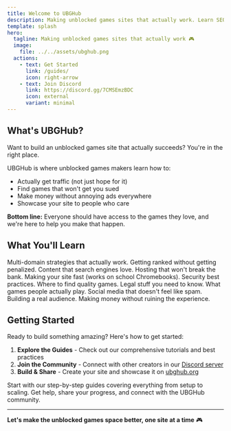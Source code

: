 ```yaml
---
title: Welcome to UBGHub
description: Making unblocked games sites that actually work. Learn SEO, hosting, game sourcing, and monetization strategies.
template: splash
hero:
  tagline: Making unblocked games sites that actually work 🎮
  image:
    file: ../../assets/ubghub.png
  actions:
    - text: Get Started
      link: /guides/
      icon: right-arrow
    - text: Join Discord
      link: https://discord.gg/7CMSEmzBDC
      icon: external
      variant: minimal
---
```



## What's UBGHub?

Want to build an unblocked games site that actually succeeds? You're in the right place.

UBGHub is where unblocked games makers learn how to:

- Actually get traffic (not just hope for it)
- Find games that won't get you sued
- Make money without annoying ads everywhere
- Showcase your site to people who care

**Bottom line:** Everyone should have access to the games they love, and we're here to help you make that happen.

## What You'll Learn

<CardGrid stagger>
  <Card title="SEO That Works" icon="magnifier">
    Multi-domain strategies that actually work. Getting ranked without getting
    penalized. Content that search engines love.
  </Card>
  <Card title="Hosting & Tech" icon="setting">
    Hosting that won't break the bank. Making your site fast (works on school
    Chromebooks). Security best practices.
  </Card>
  <Card title="Getting Games" icon="puzzle">
    Where to find quality games. Legal stuff you need to know. What games people
    actually play.
  </Card>
  <Card title="Marketing & Money" icon="rocket">
    Social media that doesn't feel like spam. Building a real audience. Making
    money without ruining the experience.
  </Card>
</CardGrid>

## Getting Started

Ready to build something amazing? Here's how to get started:

1. **Explore the Guides** - Check out our comprehensive tutorials and best practices
2. **Join the Community** - Connect with other creators in our [Discord server](https://discord.gg/7CMSEmzBDC)
3. **Build & Share** - Create your site and showcase it on [ubghub.org](https://ubghub.org)

<CardGrid>
  <Card title="Browse Guides" icon="open-book">
    Start with our step-by-step guides covering everything from setup to
    scaling.
  </Card>
  <Card title="Join Discord" icon="comment">
    Get help, share your progress, and connect with the UBGHub community.
  </Card>
</CardGrid>

---

**Let's make the unblocked games space better, one site at a time** 🎮
